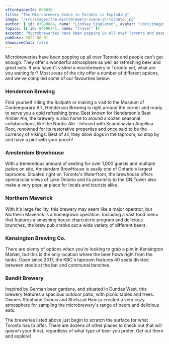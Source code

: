 ```yaml
---
vfContainerId: 600030
title: "The Microbrewery Scene in Toronto is Exploding"
image: "/src/images/the-microbrewery-scene-in-toronto.jpg"
author: { id: 87820884, name: "Lindsay Singleton", avatar: "/src/images/LindsaySingleton.jpg" }
topics: [{ id: 84596441, name: "Travel" }]
excerpt: "Microbreweries have been popping up all over Toronto and people can't get enough. They offer a wonderful atmosphere as well as refreshing beer and great eats."
pubDate: 2022-08-01
showLiveChat: false
---
```



Microbreweries have been popping up all over Toronto and people can't get enough. They offer a wonderful atmosphere as well as refreshing beer and great eats. If you haven't visited a microbrewery in Toronto yet, what are you waiting for? Most areas of the city offer a number of different options, and we've compiled some of our favourties below:

### Henderson Brewing

Find yourself riding the Railpath or making a visit to the Museum of Contemporary Art, Henderson Brewing is right around the corner and ready to serve you a cold refreshing brew. Best known for Henderson's Best Amber Ale, the brewery is also home to around a dozen seasonal collaborations, like the Nordic Ale - Infused with Scandinavian Angelica Root, renowned for its restorative properties and once said to be the currency of Vikings. Best of all, they allow dogs in the taproom, so stop by and have a pint with your pooch!

### Amsterdam Brewhouse

With a tremendous amount of seating for over 1,000 guests and multiple patios on site, Amsterdam BrewHouse is easily one of Ontario's largest taprooms. Situated right on Toronto's Waterfront, the brewhouse offers spectacular views of Lake Ontario and its proximity to the CN Tower also make a very popular place for locals and tourists alike.

<div class="viafoura not-prose">
  <vf-conversation-starter target="vf-conversations-container"></vf-conversation-starter>
</div>

### Northern Maverick

With it's large facility, this brewery may seem like a major operator, but Northern Maverick is a homegrown operation. Including a vast food menu that features a smashing house charcuterie program and delicious brunches, the brew pub cranks out a wide variety of different beers.

### **Kensington Brewing Co.**

There are plenty of options when you're looking to grab a pint in Kensington Market, but this is the only location where the beer flows right from the tanks. Open since 2017, the KBC's taproom features 40 seats divided between stools at the bar and communal benches.

### **Bandit Brewery**

Inspired by German beer gardens, and situated in Dundas West, this brewery features a spacious outdoor patio, with picnic tables and trees. Owners Stephane Dubois and Shehzad Hamza created a very cozy atmosphere for sampling the microbrewery's range of beers and delicious eats.

<div class="viafoura not-prose">
  <vf-content-recirculation
    title="Trending Conversations"
    limit="5"
    days-published="1"
    trend-window="1"
    sort="comments"
  ></vf-content-recirculation>
</div>

The breweries listed above just begin to scratch the surface for what Toronto has to offer. There are dozens of other places to check out that will quench your thirst, regardless of what type of beer you prefer. Get out there and explore!

<VfTopics author={frontmatter.author} topics={frontmatter.topics} />

<div class="viafoura not-prose" id="vf-conversations-container" style="min-height: 800px">
  <vf-conversations></vf-conversations>
</div>
